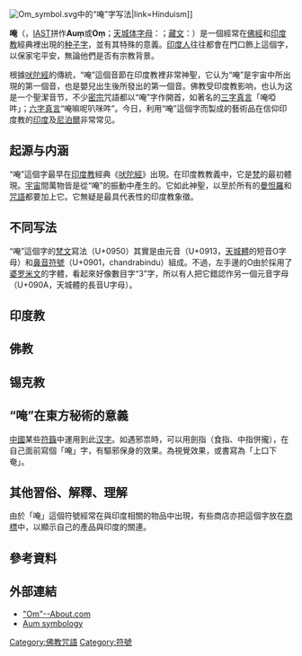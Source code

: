 {{Expand language|en|hi|sa}}
[[File:Om_symbol.svg|thumb]]中的“唵”字写法|link=Hinduism]]
{{Contains Indic text}}

'''唵'''（{{audio|Om pro.ogg|listen}}，[[IAST|IAST]]拼作'''Auṃ'''或'''Oṃ'''；[[天城文|天城体字母]]：{{script|Deva|ॐ}}；[[藏文|藏文]]：{{藏|ཨོཾ}}）是一個經常在[[佛經|佛經]]和[[印度教|印度教]]經典裡出現的[[种子字|种子字]]，並有其特殊的意義。[[印度人|印度人]]往往都會在門口飾上這個字，以保家宅平安，無論他們是否有宗教背景。

根據[[吠陀經|吠陀經]]的傳統，“唵”這個音節在印度教裡非常神聖，它认为“唵”是宇宙中所出現的第一個音，也是嬰兒出生後所發出的第一個音。佛教受印度教影响，也认为这是一个聖潔音节，不少[[密宗|密宗]]咒語都以“唵”字作開首，如著名的[[三字真言|三字真言]]「唵啞吽」；[[六字真言|六字真言]]“唵嘛呢叭咪吽”。今日，利用“唵”這個字而製成的藝術品在信仰印度教的[[印度|印度]]及[[尼泊爾|尼泊爾]]非常常见。
{{Gallery
|title=该符号在不同书写系统中的写法
|width=50
|height=50
|align=center
|Image:Om cinese.JPG| [[漢語書面語|漢語書面語]]写法<ref>[[:wikt:唵|唵]] (U+5535)</ref>
|Image:Om symbol.svg|[[天城文|天城体字母]]、[[古吉拉特文|古吉拉特文]]、{{tsl|en|Sourashtri||索拉什特拉文}}及{{tsl|en|Modi alphabet||马拉地文}}中的写法
|Image:Om symbol.gif| {{tsl|en|Assamese alphabet||阿萨姆字母}}、[[孟加拉文|孟加拉文]]、[[奧里亞文|奧里亞文]]中的写法<ref>ଓଁ  (U+0B13 & U+0B01), ওঁ (U+0993 & U+0981)</ref>
|Image:O3m AryaSamaj.PNG| {{tsl|en|Arya Samaj||印度教改革运动}}中的写法
|Image:Tamil Om.svg| [[泰米爾文|泰米爾文]]中的写法<ref>ௐ (U+0BD0)</ref>
|Image:Kannada OM.png| [[卡納達文|卡納達文]]中的写法<ref name="ReferenceA">ಓಂ (U+0C93 & U+0C82) <br /> [[Telugu_script|Telugu]] ఓం (U+0C13 & U+0C02)</ref>
|Image:Om in telugu.png| [[泰卢固文|泰卢固文]]中的写法<ref name="ReferenceA" />
|Image:Ohm Malayalam.png| [[馬拉雅拉姆文|馬拉雅拉姆文]]中的写法<ref>ഓം (U+0D13 & U+0D02)</ref>
|Image:Grantha.jpg| [[古兰塔文|古兰塔文]]中的写法<ref>''"oo m"''</ref>
|Image:The letter Om, in Siddham script.png| [[悉曇文字|悉曇体]]写法<ref>𑖍𑖼 (U+1158D & U+115BC)</ref>
|Image:Om jaïn orange.svg| {{tsl|en|Jain symbols||耆那教符号}}中的写法
|Image:TibAum.png| [[藏文|藏文]]写法<ref>[[:wikt:ༀ|ༀ]] (U+0F00)</ref>
|Image:Bali Omkara Red.png| [[巴厘字母|巴厘字母]]中的写法<ref>{{script|Bali|ᬒᬁ}} (U+1B12 & U+1B01)</ref>
|Image:Simbol aum.png| [[爪哇字母|爪哇字母]]中的写法<ref>{{script|Java|ꦎꦴꦀ}} (U+A98E & U+A980 & U+A9B4)</ref>
}}

== 起源与内涵 ==
“唵”這個字最早在[[印度教|印度教]]經典《[[吠陀經|吠陀經]]》出現。在印度教教義中，它是[[梵|梵]]的最初體現。[[宇宙|宇宙]]間萬物皆是從“唵”的振動中產生的。它如此神聖，以至於所有的[[曼怛羅|曼怛羅]]和[[咒語|咒語]]都要加上它。它無疑是最具代表性的印度教象徵。

== 不同写法 ==
“唵”這個字的[[梵文|梵文]]寫法{{lang|hi|'''ॐ'''}}（U+0950）其實是由元音{{lang|hi|'''ओ'''}}{{Citation needed}}（U+0913，[[天城體|天城體]]的短音O字母）和[[鼻音符號|鼻音符號]]{{lang|hi|'''ँ'''}}（U+0901，chandrabindu）組成。不過，左手邊的O由於採用了[[婆罗米文|婆罗米文]]的字體，看起來好像數目字“3”字，所以有人把它錯認作另一個元音字母{{lang|hi|'''ऊ'''}}（U+090A，天城體的長音U字母）。

== 印度教 ==
{{空章节}}

== 佛教 ==
{{空章节}}

== 锡克教 ==
{{空章节}}

== “唵”在東方秘術的意義 ==
[[中國|中國]]某些[[符籙|符籙]]中運用到此[[汉字|汉字]]。如遇邪祟時，可以用劍指（食指、中指併攏），在自己面前寫個「唵」字，有驅邪保身的效果。為視覺效果，或書寫為「上口下奄」。

== 其他習俗、解釋、理解 ==
由於「唵」這個符號經常在與印度相關的物品中出現，有些商店亦把這個字放在[[商標|商標]]中，以顯示自己的產品與印度的關連。

== 參考資料 ==
{{reflist}}
== 外部連結 ==
{{wiktionary}}
* [http://hinduism.about.com/library/weekly/aa022200.htm "Om"--About.com]{{Wayback|url=http://hinduism.about.com/library/weekly/aa022200.htm |date=20070504110521 }}
* [http://www.hindunet.org/aum/ Aum symbology ]{{Wayback|url=http://www.hindunet.org/aum/ |date=20181005074212 }}
{{印度神話}}

[[Category:佛教咒語|Category:佛教咒語]]
[[Category:符號|Category:符號]]